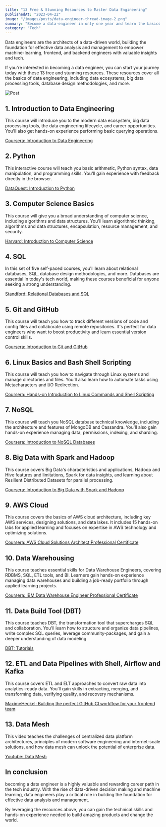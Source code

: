 ```yaml
---
title: "13 Free & Stunning Resources to Master Data Engineering"
publishedAt: "2023-04-22"
image: "/images/posts/data-engineer-thread-image-2.png"
summary: "Become a data-engineer in only one year and learn the basics of Python, SQL, Git, Linux, NoSQL, Big Data with Spark and Hadoop, AWS Cloud, DBT, Airflow and Kafka."
category: "Tech"
---
```


Data engineers are the architects of a data-driven world, building the foundation for effective data analysis and management to empower machine-learning, frontend, and backend engineers with valuable insights and tech.

If you're interested in becoming a data engineer, you can start your journey today with these 13 free and stunning resources. These resources cover all the basics of data engineering, including data ecosystems, big data processing tools, database design methodologies, and more.

![Post](/images/posts/data-engineer-thread-image-2.png)

1\. Introduction to Data Engineering
--------------------------------
This course will introduce you to the modern data ecosystem, big data processing tools, the data engineering lifecycle, and career opportunities. You'll also get hands-on experience performing basic querying operations.

<a href="https://www.coursera.org/learn/introduction-to-data-engineering?specialization=ibm-data-engineer" target="_blank">Coursera: Introduction to Data Engineering</a>

2\. Python
------
This interactive course will teach you basic arithmetic, Python syntax, data manipulation, and programming skills. You'll gain experience with feedback directly in the browser.

<a href="https://www.dataquest.io/course/introduction-to-python/" target="_blank">DataQuest: Introduction to Python</a>

3\. Computer Science Basics
-----------------------
This course will give you a broad understanding of computer science, including algorithms and data structures. You'll learn algorithmic thinking, algorithms and data structures, encapsulation, resource management, and security.

<a href="https://pll.harvard.edu/course/cs50-introduction-computer-science" target="_blank">Harvard: Introduction to Computer Science</a>

4\. SQL
---
In this set of five self-paced courses, you'll learn about relational databases, SQL, database design methodologies, and more. Databases are essential in today's tech world, making these courses beneficial for anyone seeking a strong understanding.

<a href="https://www.classcentral.com/course/edx-databases-relational-databases-and-sql-19468" target="_blank">Standford: Relational Databases and SQL</a>


5\. Git and GitHub
--------------
This course will teach you how to track different versions of code and config files and collaborate using remote repositories. It's perfect for data engineers who want to boost productivity and learn essential version control skills.

<a href="https://www.coursera.org/learn/introduction-git-github" target="_blank">Coursera: Introduction to Git and GitHub</a>

6\. Linux Basics and Bash Shell Scripting
-------------------------------------
This course will teach you how to navigate through Linux systems and manage directories and files. You'll also learn how to automate tasks using Metacharacters and I/O Redirection.

<a href="https://www.coursera.org/learn/hands-on-introduction-to-linux-commands-and-shell-scripting?specialization=ibm-data-engineer" target="_blank">Coursera: Hands-on Introduction to Linux Commands and Shell Scripting</a>

7\. NoSQL
-----
This course will teach you NoSQL database technical knowledge, including the architecture and features of MongoDB and Cassandra. You'll also gain hands-on experience managing data, permissions, indexing, and sharding.

<a href="https://www.coursera.org/learn/introduction-to-nosql-databases?specialization=ibm-data-engineer" target="_blank">Coursera: Introduction to NoSQL Databases</a>

8\. Big Data with Spark and Hadoop
------------------------------
This course covers Big Data's characteristics and applications, Hadoop and Hive features and limitations, Spark for data insights, and learning about Resilient Distributed Datasets for parallel processing.

<a href="https://www.coursera.org/learn/introduction-to-big-data-with-spark-hadoop?specialization=ibm-data-engineer" target="_blank">Coursera: Introduction to Big Data with Spark and Hadoop</a>

9\. AWS Cloud
---------
This course covers the basics of AWS cloud architecture, including key AWS services, designing solutions, and data lakes. It includes 15 hands-on labs for applied learning and focuses on expertise in AWS technology and optimizing solutions.

<a href="https://www.coursera.org/professional-certificates/aws-cloud-solutions-architect" target="_blank">Coursera: AWS Cloud Solutions Architect Professional Certificate</a>

10\. Data Warehousing
----------------
This course teaches essential skills for Data Warehouse Engineers, covering RDBMS, SQL, ETL tools, and BI. Learners gain hands-on experience managing data warehouses and building a job-ready portfolio through applied learning projects.

<a href="https://www.coursera.org/professional-certificates/data-warehouse-engineering" target="_blank">Coursera: IBM Data Warehouse Engineer Professional Certificate</a>

11\. Data Build Tool (DBT)
---------------------
This course teaches DBT, the transformation tool that supercharges SQL and collaboration. You'll learn how to structure and organize data pipelines, write complex SQL queries, leverage community-packages, and gain a deeper understanding of data modeling.

<a href="https://courses.getdbt.com/collections" target="_blank">DBT: Tutorials</a>

12\. ETL and Data Pipelines with Shell, Airflow and Kafka
----------------------------------------------------

This course covers ETL and ELT approaches to convert raw data into analytics-ready data. You'll gain skills in extracting, merging, and transforming data, verifying quality, and recovery mechanisms.

<a href="https://blog.maximeheckel.com/posts/building-perfect-github-action-frontend-teams/" target="_blank">MaximeHeckel: Building the perfect GitHub CI workflow for your frontend team</a>

13\. Data Mesh
---------

This video teaches the challenges of centralized data platform architectures, principles of modern software engineering and internet-scale solutions, and how data mesh can unlock the potential of enterprise data.

<a href="https://www.youtube.com/watch?v=_bmYXWCxF_Q" target="_blank">Youtube: Data Mesh</a>

In conclusion
-------------

becoming a data engineer is a highly valuable and rewarding career path in the tech industry. With the rise of data-driven decision making and machine learning, data engineers play a critical role in building the foundation for effective data analysis and management.

By leveraging the resources above, you can gain the technical skills and hands-on experience needed to build amazing products and change the world.
